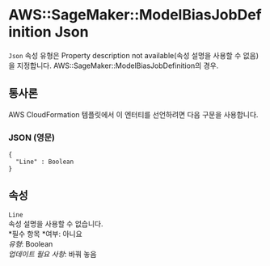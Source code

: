 # AWS::SageMaker::ModelBiasJobDefinition Json

`Json` 속성 유형은 Property description not available(속성 설명을 사용할 수 없음)을 지정합니다. AWS::SageMaker::ModelBiasJobDefinition의 경우.

## 통사론

AWS CloudFormation 템플릿에서 이 엔터티를 선언하려면 다음 구문을 사용합니다.

### JSON (영문)

```
{
  "Line" : Boolean
}
```

## 속성

`Line`  
속성 설명을 사용할 수 없습니다.  
*필수 항목 *여부: 아니요  
_유형_: Boolean  
_업데이트 필요 사항_: 바꿔 놓음
